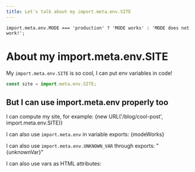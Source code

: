 ```yaml
---
title: Let's talk about my import.meta.env.SITE
---
```


	import.meta.env.MODE === 'production' ? 'MODE works' : 'MODE does not work!';


# About my import.meta.env.SITE

My `import.meta.env.SITE` is so cool, I can put env variables in code!

```js
const site = import.meta.env.SITE;
```

## But I can use import.meta.env properly too

<div data-env-site>

I can compute my site, for example: {new URL('/blog/cool-post', import.meta.env.SITE)}

</div>

<div data-env-variable-exports>

I can also use `import.meta.env` in variable exports: {modeWorks}

</div>

<div data-env-variable-exports-unknown>

I can also use `import.meta.env.UNKNOWN_VAR` through exports: "{unknownVar}"

</div>

I can also use vars as HTML attributes:

<div
	data-env-dump
	data-env-prod={import.meta.env.PROD}
	data-env-dev={import.meta.env.DEV}
	data-env-base-url={import.meta.env.BASE_URL}
	data-env-mode={import.meta.env.MODE}
></div>
